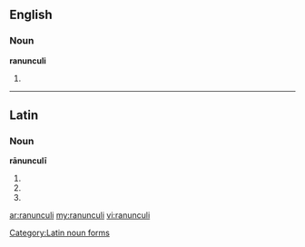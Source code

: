 ==English==

===Noun===
'''ranunculi'''

# {{plural of|ranunculus}}

----

==Latin==

===Noun===
'''rānunculī''' {{m}}

# {{inflection of|ranunculus|rānunculus|gen|s|lang=la}}
# {{inflection of|ranunculus|rānunculus|nom|p|lang=la}}
# {{inflection of|ranunculus|rānunculus|voc|p|lang=la}}

[[Category:Latin noun forms]]

[[ar:ranunculi]]
[[my:ranunculi]]
[[vi:ranunculi]]